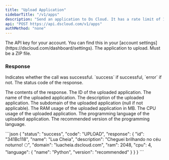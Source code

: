 ```yaml
---
title: "Upload Application"
sidebarTitle: "/v1/apps"
description: "Send an application to Ds Cloud. It has a rate limit of 1 request every 10 seconds."
api: "POST https://api.dscloud.com/v1/apps"
authMethod: "none"
---
```


<ParamField header="Authorization" type="string" placeholder="API KEY" required>
  The API key for your account. You can find this in your [account settings](https://dscloud.com/dashboard/settings).
</ParamField>

<ParamField body="file" type="file" placeholder="application.zip" required>
  The application to upload. Must be a ZIP file.
</ParamField>

### Response

<ResponseField name="status" type="string">
  Indicates whether the call was successful. `success` if successful, `error` if not.
</ResponseField>
<ResponseField name="code" type="string">
  The status code of the response.
</ResponseField>
<ResponseField name="response" type="object">

The contents of the response.
<Expandable title="Toggle object">
<ResponseField name="id" type="string">
  The ID of the uploaded application.
</ResponseField>
<ResponseField name="name" type="string">
  The name of the uploaded application.
</ResponseField>
<ResponseField name="description" type="string">
  The description of the uploaded application.
</ResponseField>
<ResponseField name="domain" type="string">
  The subdomain of the uploaded application (null if not applicable).
</ResponseField>
<ResponseField name="ram" type="number">
  The RAM usage of the uploaded application in MB.
</ResponseField>
<ResponseField name="cpu" type="number">
  The CPU usage of the uploaded application.
</ResponseField>
<ResponseField name="language" type="object">
<Expandable title="Toggle object">
<ResponseField name="name" type="string">
  The programming language of the uploaded application.
</ResponseField>
<ResponseField name="version" type="string">
  The recommended version of the programming language.
</ResponseField>
</Expandable>
</ResponseField>
</Expandable>
</ResponseField>

<ResponseExample>
```json
{
    "status": "success",
    "code": "UPLOAD",
    "response": {
        "id": "341Bc118",
        "name": "Lua Cheia",
        "description": "Cheguei brilhando no céu noturno! 🌕",
        "domain": "luacheia.dscloud.com",
        "ram": 2048,
        "cpu": 4,
        "language": {
            "name": "Python",
            "version": "recommended"
        }
    }
}
```
</ResponseExample>